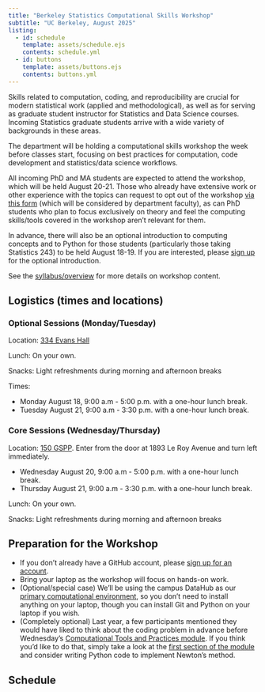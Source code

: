 ```yaml
---
title: "Berkeley Statistics Computational Skills Workshop"
subtitle: "UC Berkeley, August 2025"
listing:
  - id: schedule
    template: assets/schedule.ejs
    contents: schedule.yml
  - id: buttons
    template: assets/buttons.ejs
    contents: buttons.yml
---
```


::: {#buttons}
:::



Skills related to computation, coding, and reproducibility are crucial for modern statistical work (applied and methodological), as well as for serving as graduate student instructor for Statistics and Data Science courses. Incoming Statistics graduate students arrive with a wide variety of backgrounds in these areas.

The department will be holding a computational skills workshop the week before classes start, focusing on best practices for computation, code development and statistics/data science workflows.

All incoming PhD and MA students are expected to attend the workshop, which will be held August 20-21. Those who already have extensive work or other experience with the topics can request to opt out of the workshop [via this form](https://docs.google.com/forms/d/e/1FAIpQLSe2CkIszscnRQlKrICz4ZW3G83J4RPkgIHHhr5YegW-xecAPQ/viewform?usp=dialog) (which will be considered by department faculty), as can PhD students who plan to focus exclusively on theory and feel the computing skills/tools covered in the workshop aren't relevant for them.

In advance, there will also be an optional introduction to computing concepts and to Python for those students (particularly those taking Statistics 243) to be held August 18-19. If you are interested, please [sign up](https://docs.google.com/forms/d/e/1FAIpQLSe2CkIszscnRQlKrICz4ZW3G83J4RPkgIHHhr5YegW-xecAPQ/viewform?usp=dialog) for the optional introduction.

See the [syllabus/overview](syllabus.html) for more details on workshop content.

## Logistics (times and locations)

### Optional Sessions (Monday/Tuesday)

Location: [334 Evans Hall](https://www.berkeley.edu/map/evans-hall/)

Lunch: On your own.

Snacks: Light refreshments during morning and afternoon breaks

Times:

 - Monday August 18, 9:00 a.m - 5:00 p.m. with a one-hour lunch break.
 - Tuesday August 21, 9:00 a.m - 3:30 p.m. with a one-hour lunch break.


### Core Sessions (Wednesday/Thursday)

Location: [150 GSPP](https://www.berkeley.edu/map/goldman-school). Enter from the door at 1893 Le Roy Avenue and turn left immediately.

 - Wednesday August 20, 9:00 a.m - 5:00 p.m. with a one-hour lunch break.
 - Thursday August 21, 9:00 a.m - 3:30 p.m. with a one-hour lunch break.

Lunch: On your own.

Snacks: Light refreshments during morning and afternoon breaks

## Preparation for the Workshop

- If you don't already have a GitHub account, please [sign up for an account](http://github.com/signup).
- Bring your laptop as the workshop will focus on hands-on work.
- (Optional/special case) We'll be using the campus DataHub as our [primary computational environment](prep.html), so you don't need to install anything on your laptop, though you can install Git and Python on your laptop if you wish.
- (Completely optional) Last year, a few participants mentioned they would have liked to think about the coding problem in advance before Wednesday's [Computational Tools and Practices module](https://computing.stat.berkeley.edu/compute-skills-2025/units/comp-practices.html). If you think you'd like to do that, simply take a look at the [first section of the module](https://computing.stat.berkeley.edu/compute-skills-2025/units/comp-practices.html#our-running-example-newtons-method-for-optimization) and consider writing Python code to implement Newton's method.



## Schedule

::: {#schedule}
:::


